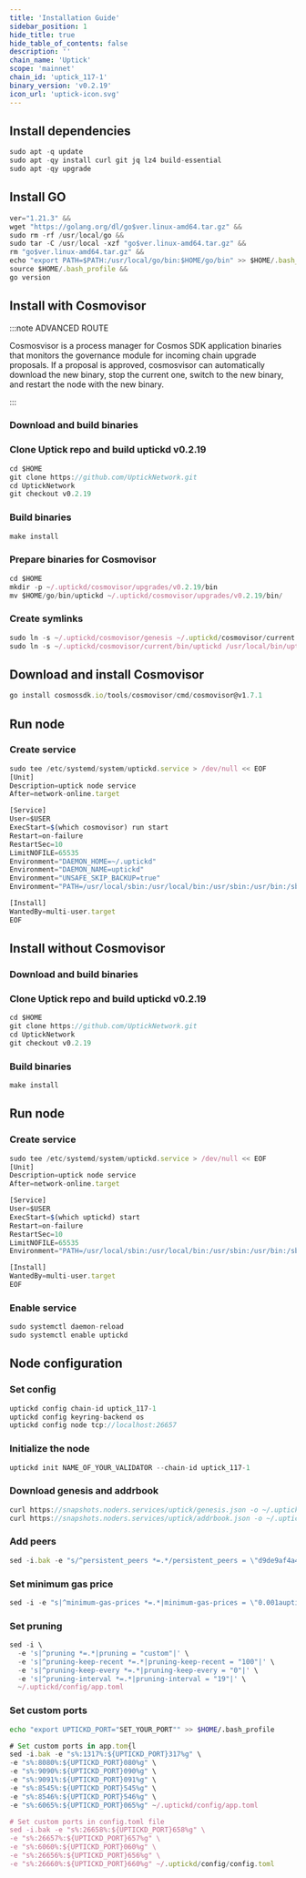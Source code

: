 ```yaml
---
title: 'Installation Guide'
sidebar_position: 1
hide_title: true
hide_table_of_contents: false
description: ''
chain_name: 'Uptick'
scope: 'mainnet'
chain_id: 'uptick_117-1'
binary_version: 'v0.2.19'
icon_url: 'uptick-icon.svg'
---
```



<PageTitle
  iconUrl="img/uptick-icon.svg"
  title="Uptick Installation Guide"
  chainId="uptick_117-1"
  version="v0.2.19"
/>

## Install dependencies

```js
sudo apt -q update
sudo apt -qy install curl git jq lz4 build-essential
sudo apt -qy upgrade
```

## Install GO

```js
ver="1.21.3" &&
wget "https://golang.org/dl/go$ver.linux-amd64.tar.gz" &&
sudo rm -rf /usr/local/go &&
sudo tar -C /usr/local -xzf "go$ver.linux-amd64.tar.gz" &&
rm "go$ver.linux-amd64.tar.gz" &&
echo "export PATH=$PATH:/usr/local/go/bin:$HOME/go/bin" >> $HOME/.bash_profile &&
source $HOME/.bash_profile &&
go version
```

## Install with Cosmovisor

:::note ADVANCED ROUTE

Cosmosvisor is a process manager for Cosmos SDK application binaries that monitors the governance module for incoming chain upgrade proposals. If a proposal is approved, cosmosvisor can automatically download the new binary, stop the current one, switch to the new binary, and restart the node with the new binary.

:::

### Download and build binaries

### Clone Uptick repo and build uptickd v0.2.19

```js
cd $HOME
git clone https://github.com/UptickNetwork.git
cd UptickNetwork
git checkout v0.2.19
```

### Build binaries

```js
make install
```

### Prepare binaries for Cosmovisor

```js
cd $HOME
mkdir -p ~/.uptickd/cosmovisor/upgrades/v0.2.19/bin
mv $HOME/go/bin/uptickd ~/.uptickd/cosmovisor/upgrades/v0.2.19/bin/
```

### Create symlinks

```js
sudo ln -s ~/.uptickd/cosmovisor/genesis ~/.uptickd/cosmovisor/current -f
sudo ln -s ~/.uptickd/cosmovisor/current/bin/uptickd /usr/local/bin/uptickd -f
```

## Download and install Cosmovisor

```js
go install cosmossdk.io/tools/cosmovisor/cmd/cosmovisor@v1.7.1
```

## Run node

### Create service

```js
sudo tee /etc/systemd/system/uptickd.service > /dev/null << EOF
[Unit]
Description=uptick node service
After=network-online.target

[Service]
User=$USER
ExecStart=$(which cosmovisor) run start
Restart=on-failure
RestartSec=10
LimitNOFILE=65535
Environment="DAEMON_HOME=~/.uptickd"
Environment="DAEMON_NAME=uptickd"
Environment="UNSAFE_SKIP_BACKUP=true"
Environment="PATH=/usr/local/sbin:/usr/local/bin:/usr/sbin:/usr/bin:/sbin:/bin:/usr/games:/usr/local/games:/snap/bin:~/.uptickd/cosmovisor/current/bin"

[Install]
WantedBy=multi-user.target
EOF
```

## Install without Cosmovisor

### Download and build binaries

### Clone Uptick repo and build uptickd v0.2.19

```js
cd $HOME
git clone https://github.com/UptickNetwork.git
cd UptickNetwork
git checkout v0.2.19
```

### Build binaries

```js
make install
```

## Run node

### Create service

```js
sudo tee /etc/systemd/system/uptickd.service > /dev/null << EOF
[Unit]
Description=uptick node service
After=network-online.target

[Service]
User=$USER
ExecStart=$(which uptickd) start
Restart=on-failure
RestartSec=10
LimitNOFILE=65535
Environment="PATH=/usr/local/sbin:/usr/local/bin:/usr/sbin:/usr/bin:/sbin:/bin:/usr/games:/usr/local/games:/snap/bin"

[Install]
WantedBy=multi-user.target
EOF
```

### Enable service

```js
sudo systemctl daemon-reload
sudo systemctl enable uptickd
```

## Node configuration

### Set config

```js
uptickd config chain-id uptick_117-1
uptickd config keyring-backend os
uptickd config node tcp://localhost:26657
```

### Initialize the node

```js
uptickd init NAME_OF_YOUR_VALIDATOR --chain-id uptick_117-1
```

### Download genesis and addrbook

```js
curl https://snapshots.noders.services/uptick/genesis.json -o ~/.uptickd/config/genesis.json
curl https://snapshots.noders.services/uptick/addrbook.json -o ~/.uptickd/config/addrbook.json
```

### Add peers

```js
sed -i.bak -e "s/^persistent_peers *=.*/persistent_peers = \"d9de9af4a4e9092dd29ea833ef4960b97798ba18@uptick-rpc.noders.services:15956\"/" ~/.uptickd/config/config.toml
```

### Set minimum gas price

```js
sed -i -e "s|^minimum-gas-prices *=.*|minimum-gas-prices = \"0.001auptick\"|" ~/.uptickd/config/app.toml
```

### Set pruning

```js
sed -i \
  -e 's|^pruning *=.*|pruning = "custom"|' \
  -e 's|^pruning-keep-recent *=.*|pruning-keep-recent = "100"|' \
  -e 's|^pruning-keep-every *=.*|pruning-keep-every = "0"|' \
  -e 's|^pruning-interval *=.*|pruning-interval = "19"|' \
  ~/.uptickd/config/app.toml
```

### Set custom ports

```bash
echo "export UPTICKD_PORT="SET_YOUR_PORT"" >> $HOME/.bash_profile
```

```js
# Set custom ports in app.tom{l
sed -i.bak -e "s%:1317%:${UPTICKD_PORT}317%g" \
-e "s%:8080%:${UPTICKD_PORT}080%g" \
-e "s%:9090%:${UPTICKD_PORT}090%g" \
-e "s%:9091%:${UPTICKD_PORT}091%g" \
-e "s%:8545%:${UPTICKD_PORT}545%g" \
-e "s%:8546%:${UPTICKD_PORT}546%g" \
-e "s%:6065%:${UPTICKD_PORT}065%g" ~/.uptickd/config/app.toml

# Set custom ports in config.toml file
sed -i.bak -e "s%:26658%:${UPTICKD_PORT}658%g" \
-e "s%:26657%:${UPTICKD_PORT}657%g" \
-e "s%:6060%:${UPTICKD_PORT}060%g" \
-e "s%:26656%:${UPTICKD_PORT}656%g" \
-e "s%:26660%:${UPTICKD_PORT}660%g" ~/.uptickd/config/config.toml
```